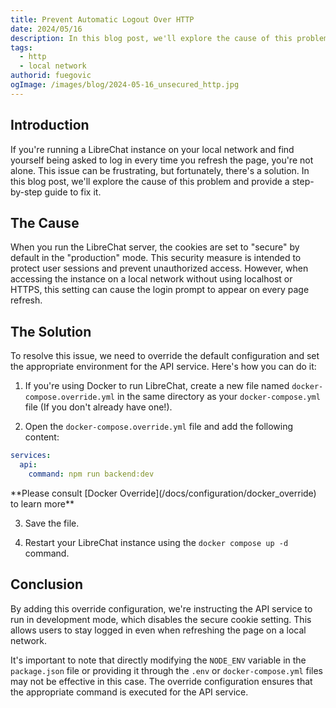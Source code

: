 ```yaml
---
title: Prevent Automatic Logout Over HTTP
date: 2024/05/16
description: In this blog post, we'll explore the cause of this problem and provide a step-by-step guide to fix it.
tags:
  - http
  - local network
authorid: fuegovic
ogImage: /images/blog/2024-05-16_unsecured_http.jpg
---
```


<BlogHeader />

## Introduction
If you're running a LibreChat instance on your local network and find yourself being asked to log in every time you refresh the page, you're not alone. This issue can be frustrating, but fortunately, there's a solution. In this blog post, we'll explore the cause of this problem and provide a step-by-step guide to fix it.

## The Cause
When you run the LibreChat server, the cookies are set to "secure" by default in the "production" mode. This security measure is intended to protect user sessions and prevent unauthorized access. However, when accessing the instance on a local network without using localhost or HTTPS, this setting can cause the login prompt to appear on every page refresh.

## The Solution
To resolve this issue, we need to override the default configuration and set the appropriate environment for the API service. Here's how you can do it:

1. If you're using Docker to run LibreChat, create a new file named `docker-compose.override.yml` in the same directory as your `docker-compose.yml` file (If you don't already have one!).

2. Open the `docker-compose.override.yml` file and add the following content:

```yaml filename="docker-compose.override.yml"
services:
  api:
    command: npm run backend:dev
```
<Callout type="tip" title="Learn more about the docker-compose.override.yml file">
**Please consult [Docker Override](/docs/configuration/docker_override) to learn more**
</Callout>

3. Save the file.

4. Restart your LibreChat instance using the `docker compose up -d` command.

## Conclusion
By adding this override configuration, we're instructing the API service to run in development mode, which disables the secure cookie setting. This allows users to stay logged in even when refreshing the page on a local network.

It's important to note that directly modifying the `NODE_ENV` variable in the `package.json` file or providing it through the `.env` or `docker-compose.yml` files may not be effective in this case. The override configuration ensures that the appropriate command is executed for the API service.